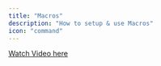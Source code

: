 ```yaml
---
title: "Macros"
description: "How to setup & use Macros"
icon: "command"
---
```


[Watch Video here](https://www.loom.com/share/010ec4777747491dba964a57e42d01ca?sid=f57ffd30-2c7d-414b-8885-e981ba27e0d4)